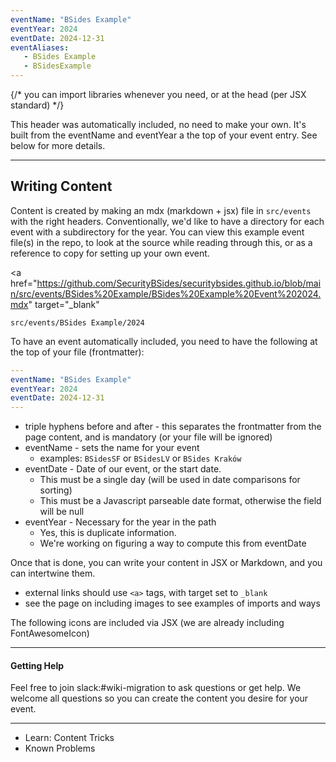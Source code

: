 ```yaml
---
eventName: "BSides Example"
eventYear: 2024
eventDate: 2024-12-31
eventAliases:
   - BSides Example
   - BSidesExample
---
```


{/* you can import libraries whenever you need, or at the head (per JSX standard) */}

This header was automatically included, no need to make your own.
It's built from the eventName and eventYear a the top of your event entry.
See below for more details.

<hr />

## Writing Content

Content is created by making an mdx (markdown + jsx) file in `src/events` with the right headers.
Conventionally, we'd like to have a directory for each event with a subdirectory for the year.
You can view this example event file(s) in the repo, to look at the source
while reading through this, or as a reference to copy for setting up your own event.

<a
   href="https://github.com/SecurityBSides/securitybsides.github.io/blob/main/src/events/BSides%20Example/BSides%20Example%20Event%202024.mdx"
   target="_blank"
>
   `src/events/BSides Example/2024`
</a>

To have an event automatically included, you need to have the following at the top of your file (frontmatter):

```yaml
---
eventName: "BSides Example"
eventYear: 2024
eventDate: 2024-12-31
---
```

-  triple hyphens before and after - this separates the frontmatter from the page content, and is mandatory (or your file will be ignored)
-  eventName - sets the name for your event
   -  examples: `BSidesSF` or `BSidesLV` or `BSides Kraków`
-  eventDate - Date of our event, or the start date.
   -  This must be a single day (will be used in date comparisons for sorting)
   -  This must be a Javascript parseable date format, otherwise the field will be null
-  eventYear - Necessary for the year in the path
   -  Yes, this is duplicate information.
   -  We're working on figuring a way to compute this from eventDate

Once that is done, you can write your content in JSX or Markdown, and you can intertwine them.

-  external links should use `<a>` tags, with target set to `_blank`
-  see the page on including images to see examples of imports and ways

The following icons are included via JSX (we are already including FontAwesomeIcon)

<Link to="https://infosec.exchange/@SecurityBSidesGlobal" target="_blank">
   <FontAwesomeIcon icon={faMastodon} size="xl" />
</Link>
<Link href="https://twitter.com/securitybsides" target="_blank">
   <FontAwesomeIcon icon={faTwitter} size="xl" />
</Link>
<hr />

#### Getting Help

Feel free to join slack:#wiki-migration to ask questions or get help.
We welcome all questions so you can create the content you desire for
your event.

<hr />
<ul>
   <li>
      <Link to={"./tricks"}>Learn: Content Tricks </Link>
   </li>
   <li>
      <Link to={"./problems"}>Known Problems </Link>
   </li>
</ul>
